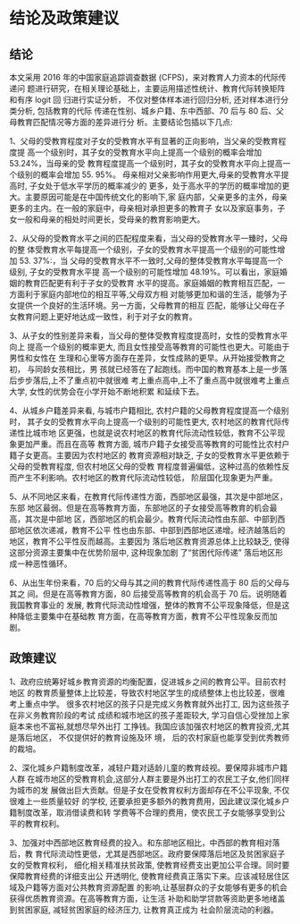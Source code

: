 # 结论及政策建议
    
## 结论

本文采用 2016 年的中国家庭追踪调查数据 (CFPS)，来对教育人力资本的代际传递问
题进行研究，在相关理论基础上，主要运用描述性统计、教育代际转换矩阵和有序 logit 回
归进行实证分析， 不仅对整体样本进行回归分析, 还对样本进行分类分析, 包括教育的代际
传递在性别、城乡户籍、东中西部、70 后与 80 后、父母教育匹配情况等方面的差异进行分
析。主要结论包插以下几点:

1、父母的受教育程度对子女的受教育水平有显著的正向影响，当父亲的受教育程度提
高一个级别时，其子女的受教育水平向上提高一个级别的概率会增加 53.24%，当母亲的受
教育程度提高一个级别时，其子女的受教育水平向上提高一个级别的概率会增加 55. 95%。
母亲相对父亲影响作用更大,母亲的受教育水平提高时, 子女处于低水平学历的概率减少的
更多，处于高水平的学历的概率增加的更大。主要原因可能是在中国传统文化的影响下,家
庭内部，父亲更多的主外，母亲更多的主内。在一般的家庭中，母亲相对承担更多的教育子
女以及家庭事务，子女一般和母亲的相处时间更长，受母亲的教育影响更大。

2、从父母的受教育水平之间的匹配程度来看，当父母的受教育水平一臻时，父母的整
体受教育水平每提高一个级别，子女的受教育水平提高一个级别的可能性增加 53. 37%:，当
父母的受教育水平不一致时,父母的整体受教育水平每提高一个级别, 子女的受教育水平提
高一个级别的可能性增加 48.19%。可以看出，家庭婚姻的教育匹配更有利于子女的受教育
水平的提高。家庭婚姻的教育相互匹配，一方面利于家庭内部地位的相互平等,父母双方相
对能够更加和谐的生活，能够为子女提供一个良好的生活环境。另一方面，父母教育的相互
匹配，能够让父母在子女教育问题上更好地达成一致性，利于对子女的教育。

3、从子女的性别差异来看，当父母的整体受教育程度提高时，女性的受教育水平向上
提高一个级别的概率更大, 而且女性接受高等教育的可能性也更大。可能由于男性和女性在
生理和心里等方面存在差异，女性成熟的更早。从开始接受教育之初， 与同龄女孩相比，男
孩就已经答在了起跑线。而中国的教育基本上是一步落后步步落后,上不了重点初中就很难
考上重点高中,上不了重点高中就很难考上重点大学, 女性的优势会在小学开始不断地积累
和延续下去。

4、从城乡户籍差异来看, 与城市户籍相比, 农村户籍的父母教育程度提高一个级别时，
其子女的受教育水平向上提高一个级别的可能性更大, 农村地区的教育代际传递性比城市地
区更强，也就是说农村地区的教育代际流动性较低，教育不公平现象更加严重。而且在高等
教育方面, 城市户籍子女接受高等教育的可能性比农村户籍子女更高。主要因为农村地区的
教育资源相对缺乏, 子女的受教育水平更依赖于父母的受教育程度, 但农村地区父母的受教
育程度普遍偏低，这种过高的依赖性反而产生不利影响。农村地区的教育代际流动性较低，
阶层国化现象更为严重。

5、从不同地区来看，在教育代际传递性方面，西部地区最强，其次是中部地区，东部
地区最弱。但是在高等教育方面，东部地区的子女接受高等教育的机会最高，其次是中部地
区，西部地区的机会最少。教育代际流动性由东部、中部到西部地区依次递减，教育不公平
性也由东部、中部到西部地区递增。经济越落后的地区，教育不公平性反而越高。主要因为
落后地区教育资源总体上比较缺乏, 使得这部分资源主要集中在优势阶层中, 这种现象加剧
了“贫困代际传递” 落后地区形成一种恶性循环。

6、从出生年份来看，70 后的父母与其之间的教育代际传递性高于 80 后的父母与其之
间。但是在高等教育方面，80 后接受高等教育的机会高于 70 后。说明随着我国教育事业的
发展, 教育代际流动性增强，整体的教育不公平现象降低，但是这种降低主要集中在基础教
育方面，在高等教育方面，教育不公平性现象反而加剧。


## 政策建议

1、政府应统筹好城乡教育资源的均衡配置，促进城乡之间的教育公平。目前农村地区
的教育质量整体上比较差，导致农村地区学生的成绩整体上也比较差，很难考上重点中学。
很多农村地区的孩子只是完成义务教育就外出打工, 因为这些孩子在非义务教育阶段的考试
成绩和城市地区的孩子差距较大, 学习自信心受挫加上家庭本来也不富裕,就想尽早外出打
工挣钱。我国应该加强农村地区的教育投资,尤其是落后地区， 不仅提供好的教育设施及环
境， 后的农村家庭也能享受到优秀教师的裁培。

2、深化城乡户籍制度改革，减轻户籍对适龄儿童的教育歧视。要保障非城市户籍人群
在城市地区的受教育机会,这部分人群主要是外出打工的农民工子女,他们同样为城市的发
展做出巨大贡献。但是子女在受教育权利方面却存在不公平现象, 不仅很难上一些质量较好
的学校, 还要承担更多额外的教育费用，因此建议深化城乡户籍制度改革，取消借读费和转
学费等不合理的费用，使农民工子女能够享受到公平的教育权利。

3、加强对中西部地区教育经费的投入。和东部地区相比，中西部的教育相对落后，教
育代际流动性更低，尤其是西部地区。政府要保障落后地区及贫困家庭子女的受教育权利，
细化相关精准扶贫政策, 使教育经费支出更加公平合理。同时要保障教育经费的详细支出公
开透明化, 使教育经费真正落实下来。应该减轻居住区域及户籍等方面对公共教育资源配置
的影响,让基层群众的子女能够有更多的机会获得优质教育资源。在高等教育方面，让生活
补助和助学贷款等资助更多地绪盖到贫困家庭, 减轻贫困家庭的经济压力, 让教育真正成为
社会阶层流动的利器。




